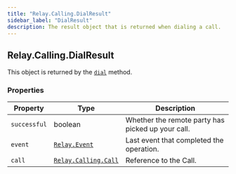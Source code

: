 ```yaml
---
title: "Relay.Calling.DialResult"
sidebar_label: "DialResult"
description: The result object that is returned when dialing a call.
---
```


[dial]: /sdks/relay-realtime-sdk/v2/language/python/calling/call#dial
[relay-event]: /sdks/relay-realtime-sdk/v2/language/python/event
[relay-calling-call]: /sdks/relay-realtime-sdk/v2/language/python/calling/call

## Relay.Calling.DialResult

This object is returned by the [`dial`][dial] method.

### Properties

| Property | Type | Description |
| -------- | ---- | ----------- |
| `successful` | boolean | Whether the remote party has picked up your call. |
| `event` | [`Relay.Event`][relay-event] | Last event that completed the operation. |
| `call` | [`Relay.Calling.Call`][relay-calling-call] | Reference to the Call. |
